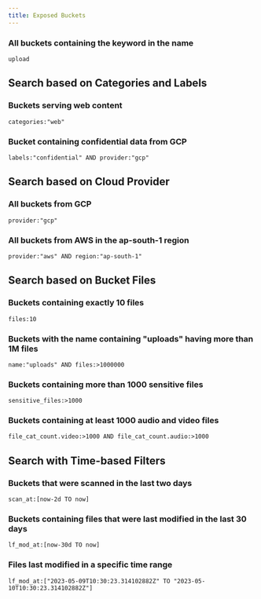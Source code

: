 ```yaml
---
title: Exposed Buckets
---
```


### All buckets containing the keyword in the name

```
upload
```

## Search based on Categories and Labels

### Buckets serving web content

```
categories:"web"
```

### Bucket containing confidential data from GCP

```
labels:"confidential" AND provider:"gcp"
```

## Search based on Cloud Provider

### All buckets from GCP

```
provider:"gcp"
```

### All buckets from AWS in the ap-south-1 region

```
provider:"aws" AND region:"ap-south-1"
```

## Search based on Bucket Files

### Buckets containing exactly 10 files

```
files:10
```

### Buckets with the name containing "uploads" having more than 1M files

```
name:"uploads" AND files:>1000000
```

### Buckets containing more than 1000 sensitive files

```
sensitive_files:>1000
```

### Buckets containing at least 1000 audio and video files

```
file_cat_count.video:>1000 AND file_cat_count.audio:>1000
```

## Search with Time-based Filters

### Buckets that were scanned in the last two days

```
scan_at:[now-2d TO now]
```

### Buckets containing files that were last modified in the last 30 days

```
lf_mod_at:[now-30d TO now]
```

### Files last modified in a specific time range

```
lf_mod_at:["2023-05-09T10:30:23.314102882Z" TO "2023-05-10T10:30:23.314102882Z"]
```
